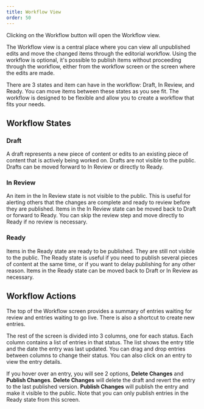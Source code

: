 ```yaml
---
title: Workflow View
order: 50
---
```

Clicking on the Workflow button will open the Workflow view.

The Workflow view is a central place where you can view all unpublished edits and move the changed items through the editorial workflow. Using the workflow is optional, it's possible to publish items without proceeding through the workflow, either from the workflow screen or the screen where the edits are made.

There are 3 states and item can have in the workflow: Draft, In Review, and Ready. You can move items between these states as you see fit. The workflow is designed to be flexible and allow you to create a workflow that fits your needs.

## Workflow States

### Draft
A draft represents a new piece of content or edits to an existing piece of content that is actively being worked on. Drafts are not visible to the public. Drafts can be moved forward to In Review or directly to Ready.

### In Review
An item in the In Review state is not visible to the public. This is useful for alerting others that the changes are complete and ready to review before they are published. Items in the In Review state can be moved back to Draft or forward to Ready. You can skip the review step and move directly to Ready if no review is necessary.

### Ready
Items in the Ready state are ready to be published. They are still not visible to the public. The Ready state is useful if you need to publish several pieces of content at the same time, or if you want to delay publishing for any other reason. Items in the Ready state can be moved back to Draft or In Review as necessary.

## Workflow Actions

The top of the Workflow screen provides a summary of entries waiting for review and entries waiting to go live. There is also a shortcut to create new entries.

The rest of the screen is divided into 3 columns, one for each status. Each column contains a list of entries in that status. The list shows the entry title and the date the entry was last updated. You can drag and drop entries between columns to change their status. You can also click on an entry to view the entry details.

If you hover over an entry, you will see 2 options, **Delete Changes** and **Publish Changes**. **Delete Changes** will delete the draft and revert the entry to the last published version. **Publish Changes** will publish the entry and make it visible to the public. Note that you can only publish entries in the Ready state from this screen.